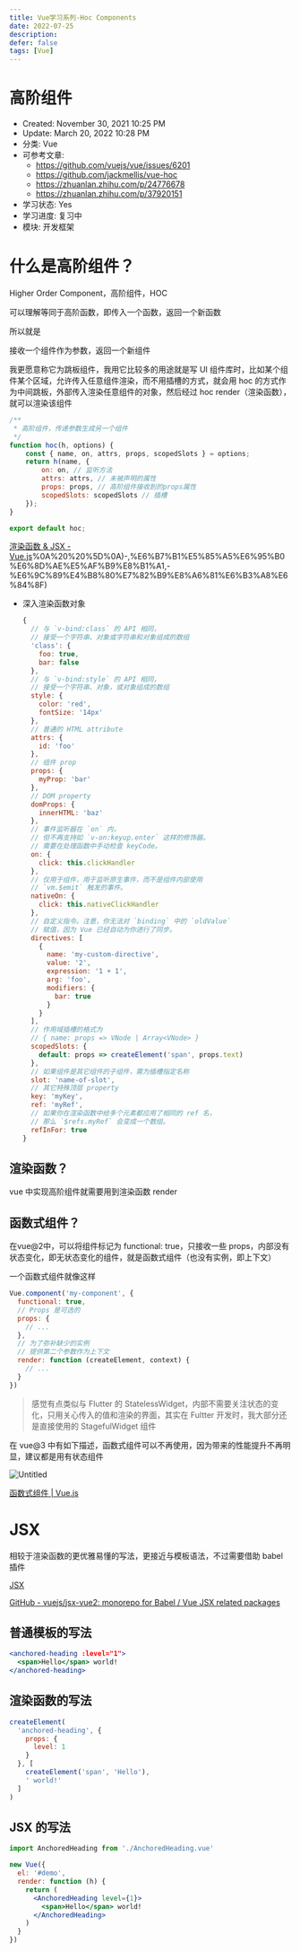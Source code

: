 ```yaml
---
title: Vue学习系列-Hoc Components
date: 2022-07-25
description: 
defer: false
tags: [Vue]
---
```


# 高阶组件

- Created: November 30, 2021 10:25 PM
- Update: March 20, 2022 10:28 PM
- 分类: Vue
- 可参考文章: 
    - https://github.com/vuejs/vue/issues/6201
    - https://github.com/jackmellis/vue-hoc
    - https://zhuanlan.zhihu.com/p/24776678
    - https://zhuanlan.zhihu.com/p/37920151
- 学习状态: Yes
- 学习进度: 复习中
- 模块: 开发框架

# 什么是高阶组件？

Higher Order Component，高阶组件，HOC

可以理解等同于高阶函数，即传入一个函数，返回一个新函数

所以就是

接收一个组件作为参数，返回一个新组件

我更愿意称它为跳板组件，我用它比较多的用途就是写 UI  组件库时，比如某个组件某个区域，允许传入任意组件渲染，而不用插槽的方式，就会用 hoc 的方式作为中间跳板，外部传入渲染任意组件的对象，然后经过 hoc render（渲染函数），就可以渲染该组件

```jsx
/**
 * 高阶组件，传递参数生成另一个组件
 */
function hoc(h, options) {
	const { name, on, attrs, props, scopedSlots } = options;
	return h(name, {
		on: on, // 监听方法
		attrs: attrs, // 未被声明的属性
		props: props, // 高阶组件接收到的props属性
		scopedSlots: scopedSlots // 插槽
	});
}

export default hoc;
```

[渲染函数 & JSX - Vue.js](https://cn.vuejs.org/v2/guide/render-function.html#:~:text=props%3A%20%7B%0A%20%20%20%20%20%20%20%20someProp%3A%20%27foobar%27%0A%20%20%20%20%20%20%7D%0A%20%20%20%20%7D)%0A%20%20%5D%0A)-,%E6%B7%B1%E5%85%A5%E6%95%B0%E6%8D%AE%E5%AF%B9%E8%B1%A1,-%E6%9C%89%E4%B8%80%E7%82%B9%E8%A6%81%E6%B3%A8%E6%84%8F)

- 深入渲染函数对象
    
    ```jsx
    {
      // 与 `v-bind:class` 的 API 相同，
      // 接受一个字符串、对象或字符串和对象组成的数组
      'class': {
        foo: true,
        bar: false
      },
      // 与 `v-bind:style` 的 API 相同，
      // 接受一个字符串、对象，或对象组成的数组
      style: {
        color: 'red',
        fontSize: '14px'
      },
      // 普通的 HTML attribute
      attrs: {
        id: 'foo'
      },
      // 组件 prop
      props: {
        myProp: 'bar'
      },
      // DOM property
      domProps: {
        innerHTML: 'baz'
      },
      // 事件监听器在 `on` 内，
      // 但不再支持如 `v-on:keyup.enter` 这样的修饰器。
      // 需要在处理函数中手动检查 keyCode。
      on: {
        click: this.clickHandler
      },
      // 仅用于组件，用于监听原生事件，而不是组件内部使用
      // `vm.$emit` 触发的事件。
      nativeOn: {
        click: this.nativeClickHandler
      },
      // 自定义指令。注意，你无法对 `binding` 中的 `oldValue`
      // 赋值，因为 Vue 已经自动为你进行了同步。
      directives: [
        {
          name: 'my-custom-directive',
          value: '2',
          expression: '1 + 1',
          arg: 'foo',
          modifiers: {
            bar: true
          }
        }
      ],
      // 作用域插槽的格式为
      // { name: props => VNode | Array<VNode> }
      scopedSlots: {
        default: props => createElement('span', props.text)
      },
      // 如果组件是其它组件的子组件，需为插槽指定名称
      slot: 'name-of-slot',
      // 其它特殊顶层 property
      key: 'myKey',
      ref: 'myRef',
      // 如果你在渲染函数中给多个元素都应用了相同的 ref 名，
      // 那么 `$refs.myRef` 会变成一个数组。
      refInFor: true
    }
    ```
    

## 渲染函数？

vue 中实现高阶组件就需要用到渲染函数 render

## 函数式组件？

在vue@2中，可以将组件标记为  functional: true，只接收一些 props，内部没有状态变化，即无状态变化的组件，就是函数式组件（也没有实例，即上下文）

一个函数式组件就像这样

```jsx
Vue.component('my-component', {
  functional: true,
  // Props 是可选的
  props: {
    // ...
  },
  // 为了弥补缺少的实例
  // 提供第二个参数作为上下文
  render: function (createElement, context) {
    // ...
  }
})
```

> 感觉有点类似与 Flutter 的 StatelessWidget，内部不需要关注状态的变化，只用关心传入的值和渲染的界面，其实在 Fultter 开发时，我大部分还是直接使用的 StagefulWidget 组件
> 

在 vue@3 中有如下描述，函数式组件可以不再使用，因为带来的性能提升不再明显，建议都是用有状态组件

![Untitled](./images/Untitled.png)

[函数式组件 | Vue.js](https://v3.cn.vuejs.org/guide/migration/functional-components.html#%E6%A6%82%E8%A7%88)

# JSX

相较于渲染函数的更优雅易懂的写法，更接近与模板语法，不过需要借助 babel 插件

[JSX](https://facebook.github.io/jsx/)

[GitHub - vuejs/jsx-vue2: monorepo for Babel / Vue JSX related packages](https://github.com/vuejs/jsx-vue2)

## 普通模板的写法

```jsx
<anchored-heading :level="1">
  <span>Hello</span> world!
</anchored-heading>
```

## 渲染函数的写法

```jsx
createElement(
  'anchored-heading', {
    props: {
      level: 1
    }
  }, [
    createElement('span', 'Hello'),
    ' world!'
  ]
)
```

## JSX 的写法

```jsx
import AnchoredHeading from './AnchoredHeading.vue'

new Vue({
  el: '#demo',
  render: function (h) {
    return (
      <AnchoredHeading level={1}>
        <span>Hello</span> world!
      </AnchoredHeading>
    )
  }
})
```